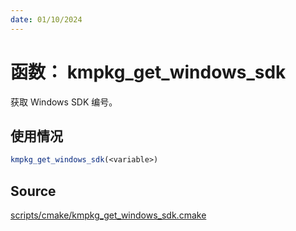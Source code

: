 ```yaml
---
date: 01/10/2024
---
```

# 函数： kmpkg_get_windows_sdk

获取 Windows SDK 编号。

## 使用情况

```cmake
kmpkg_get_windows_sdk(<variable>)
```

## Source

[scripts/cmake/kmpkg\_get\_windows\_sdk.cmake](https://gitee.com/kumo-pub/kmpkg/blob/master/scripts/cmake/kmpkg_get_windows_sdk.cmake)

